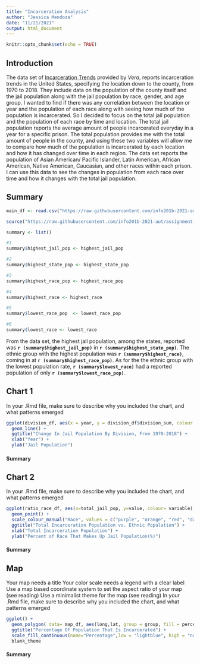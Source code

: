 ```yaml
---
title: "Incarceration Analysis"
author: "Jessica Mendoza"
date: "11/21/2021"
output: html_document
---
```


```r
knitr::opts_chunk$set(echo = TRUE)
```

## Introduction
The data set of [Incarceration Trends](http://trends.vera.org/incarceration-rates?data=pretrial) provided by *Vera*, reports incarceration trends in the United States, specifying the location down to the county, from 1970 to 2018. They include data on the population of the county itself and the jail population along with the jail population by race, gender, and age group. I wanted to find if there was any correlation between the location or year and the population of each race along with seeing how much of the population is incarcerated. So I decided to focus on the total jail population and the population of each race by time and location. The total jail population reports the average amount of people incarcerated everyday in a year for a specific prison. The total population provides me with the total amount of people in the county, and using these two variables will allow me to compare how much of the population is incarcerated by each location and how it has changed over time in each region. The data set reports the population of Asian American/ Pacific Islander, Latin American, African American, Native American, Caucasian, and other races within each prison. I can use this data to see the changes in population from each race over time and how it changes with the total jail population. 

## Summary 
```r
main_df <- read.csv("https://raw.githubusercontent.com/info201b-2021-aut/assignment-3---incarceration-jessica5m/main/incarceration_trends.csv?token=AV5FGDTEUGNMWUEREF7FRQTBUFQAO")

source("https://raw.githubusercontent.com/info201b-2021-aut/assignment-3---incarceration-jessica5m/main/analysis.R?token=AV5FGDXYPPS6R2WNHODSUTDBURNCI")

summary <- list()

#1
summary$highest_jail_pop <- highest_jail_pop

#2 
summary$highest_state_pop <- highest_state_pop

#3
summary$highest_race_pop <- highest_race_pop

#4
summary$highest_race <- highest_race

#5
summary$lowest_race_pop  <- lowest_race_pop

#6
summary$lowest_race <- lowest_race

```

From the data set, the highest jail population, among the states, reported was **`r (summary$highest_jail_pop)`** in **`r (summary$highest_state_pop)`**. The ethnic group with the highest population was **`r (summary$highest_race)`**, coming in at **`r (summary$highest_race_pop)`**. As for the the ethnic group with the lowest population rate, **`r (summary$lowest_race)`** had a reported population of only **`r (summary$lowest_race_pop)`**.

## Chart 1
In your .Rmd file, make sure to describe why you included the chart, and what patterns emerged
```r
ggplot(division_df, aes(x = year, y = division_df$division_sum, colour = division, group = division)) +
  geom_line() +
  ggtitle("Change In Jail Population By Division, From 1970-2018") +
  xlab("Year") +
  ylab("Jail Population")
```

#### Summary

## Chart 2
In your .Rmd file, make sure to describe why you included the chart, and what patterns emerged

```r
ggplot(ratio_race_df, aes(x=total_jail_pop, y=value, colour= variable)) + 
  geom_point() +
  scale_colour_manual("Race", values = c("purple", "orange", "red", "dark green", "navyblue", "pink"), labels = c("Asian American/Pacific Islander", "Latin American", "African American", "Native American", "Caucasian", "Other")) +
  ggtitle("Total Incarceration Population vs. Ethnic Population") +
  xlab("Total Incarceration Population") +
  ylab("Percent of Race That Makes Up Jail Population(%)")
```

#### Summary

## Map

Your map needs a title
Your color scale needs a legend with a clear label
Use a map based coordinate system to set the aspect ratio of your map (see reading)
Use a minimalist theme for the map (see reading)
In your .Rmd file, make sure to describe why you included the chart, and what patterns emerged

```r
ggplot() +
  geom_polygon( data= map_df, aes(long,lat, group = group, fill = percent_incarcerated), color="white", size = 0.5) +
  ggtitle("Percentage Of Population That Is Incarcerated") +
  scale_fill_continuous(name="Percentage",low = "lightblue", high = "navyblue") +
  blank_theme
```

#### Summary 

